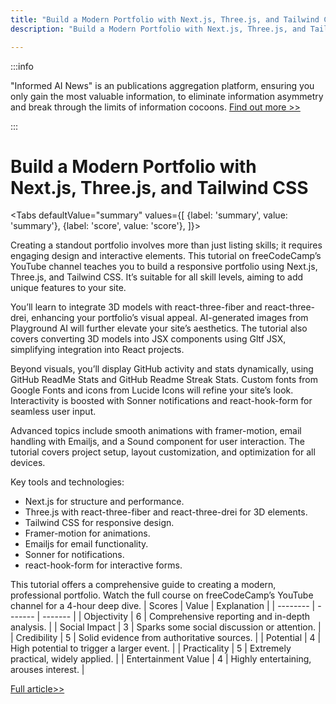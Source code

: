 ```yaml
---
title: "Build a Modern Portfolio with Next.js, Three.js, and Tailwind CSS"
description: "Build a Modern Portfolio with Next.js, Three.js, and Tailwind CSS"

---
```



:::info

"Informed AI News" is an publications aggregation platform, ensuring you only gain the most valuable information, to eliminate information asymmetry and break through the limits of information cocoons.  [Find out more >>](/)

:::

# Build a Modern Portfolio with Next.js, Three.js, and Tailwind CSS


<Tabs
	defaultValue="summary"
	values={[
	{label: 'summary', value: 'summary'},
	{label: 'score', value: 'score'},
]}>
<TabItem value="summary">


Creating a standout portfolio involves more than just listing skills; it requires engaging design and interactive elements. This tutorial on freeCodeCamp’s YouTube channel teaches you to build a responsive portfolio using Next.js, Three.js, and Tailwind CSS. It’s suitable for all skill levels, aiming to add unique features to your site.

You’ll learn to integrate 3D models with react-three-fiber and react-three-drei, enhancing your portfolio’s visual appeal. AI-generated images from Playground AI will further elevate your site’s aesthetics. The tutorial also covers converting 3D models into JSX components using Gltf JSX, simplifying integration into React projects.

Beyond visuals, you’ll display GitHub activity and stats dynamically, using GitHub ReadMe Stats and GitHub Readme Streak Stats. Custom fonts from Google Fonts and icons from Lucide Icons will refine your site’s look. Interactivity is boosted with Sonner notifications and react-hook-form for seamless user input.

Advanced topics include smooth animations with framer-motion, email handling with Emailjs, and a Sound component for user interaction. The tutorial covers project setup, layout customization, and optimization for all devices.

Key tools and technologies:
- Next.js for structure and performance.
- Three.js with react-three-fiber and react-three-drei for 3D elements.
- Tailwind CSS for responsive design.
- Framer-motion for animations.
- Emailjs for email functionality.
- Sonner for notifications.
- react-hook-form for interactive forms.

This tutorial offers a comprehensive guide to creating a modern, professional portfolio. Watch the full course on freeCodeCamp’s YouTube channel for a 4-hour deep dive.
</TabItem>
<TabItem value="score">
	| Scores     | Value   | Explanation |
	| -------- | ------- | ------- |
	| Objectivity  | 6    | Comprehensive reporting and in-depth analysis.    |
	| Social Impact | 3     | Sparks some social discussion or attention.    |
	| Credibility    | 5    | Solid evidence from authoritative sources.    |
	| Potential    | 4    | High potential to trigger a larger event.    |
	| Practicality    | 5    | Extremely practical, widely applied.    |
	| Entertainment Value    | 4    | Highly entertaining, arouses interest.    |
</TabItem>
</Tabs>

[Full article>>](https://www.freecodecamp.org/news/create-a-front-end-portfolio-project-with-nextjs-and-threejs/)
